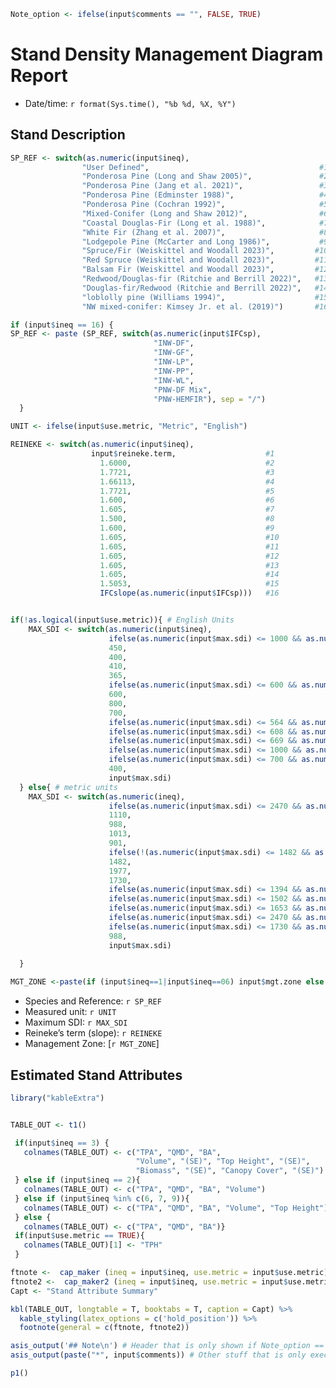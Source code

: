 ```{r, setting-options, echo=FALSE}

Note_option <- ifelse(input$comments == "", FALSE, TRUE)

```


# Stand Density Management Diagram Report

* Date/time: `r format(Sys.time(), "%b %d, %X, %Y")`


## Stand Description

```{r, Stand-Description, echo=FALSE}

SP_REF <- switch(as.numeric(input$ineq), 
                "User Defined",                                      #1
                "Ponderosa Pine (Long and Shaw 2005)",               #2
                "Ponderosa Pine (Jang et al. 2021)",                 #3
                "Ponderosa Pine (Edminster 1988)",                   #4
                "Ponderosa Pine (Cochran 1992)",                     #5
                "Mixed-Conifer (Long and Shaw 2012)",                #6
                "Coastal Douglas-Fir (Long et al. 1988)",            #7
                "White Fir (Zhang et al. 2007)",                     #8
                "Lodgepole Pine (McCarter and Long 1986)",           #9
                "Spruce/Fir (Weiskittel and Woodall 2023)",         #10
                "Red Spruce (Weiskittel and Woodall 2023)",         #11
                "Balsam Fir (Weiskittel and Woodall 2023)",         #12
                "Redwood/Douglas-fir (Ritchie and Berrill 2022)",   #13
                "Douglas-fir/Redwood (Ritchie and Berrill 2022)",   #14
                "loblolly pine (Williams 1994)",                    #15
                "NW mixed-conifer: Kimsey Jr. et al. (2019)")       #16

if (input$ineq == 16) { 
SP_REF <- paste (SP_REF, switch(as.numeric(input$IFCsp),
                                "INW-DF", 
                                "INW-GF",
                                "INW-LP",
                                "INW-PP",
                                "INW-WL",
                                "PNW-DF Mix",
                                "PNW-HEMFIR"), sep = "/")
  }

UNIT <- ifelse(input$use.metric, "Metric", "English")

REINEKE <- switch(as.numeric(input$ineq),
                  input$reineke.term,                    #1
                    1.6000,                              #2
                    1.7721,                              #3
                    1.66113,                             #4
                    1.7721,                              #5
                    1.600,                               #6
                    1.605,                               #7
                    1.500,                               #8
                    1.600,                               #9
                    1.605,                               #10
                    1.605,                               #11
                    1.605,                               #12
                    1.605,                               #13
                    1.605,                               #14
                    1.5053,                              #15
                    IFCslope(as.numeric(input$IFCsp)))   #16


if(!as.logical(input$use.metric)){ # English Units
    MAX_SDI <- switch(as.numeric(input$ineq),
                      ifelse(as.numeric(input$max.sdi) <= 1000 && as.numeric(input$max.sdi) >= 300, input$max.sdi, 400),  #1
                      450,                                                   #2
                      400,                                                   #3
                      410,                                                   #4
                      365,                                                   #5
                      ifelse(as.numeric(input$max.sdi) <= 600 && as.numeric(input$max.sdi) >= 450, input$max.sdi, 550 ),   #6
                      600,                                                   #7
                      800,                                                   #8
                      700,                                                   #9
                      ifelse(as.numeric(input$max.sdi) <= 564 && as.numeric(input$max.sdi) >= 527, input$max.sdi, 527 ),   #10
                      ifelse(as.numeric(input$max.sdi) <= 608 && as.numeric(input$max.sdi) >= 547, input$max.sdi, 547 ),   #11
                      ifelse(as.numeric(input$max.sdi) <= 669 && as.numeric(input$max.sdi) >= 502, input$max.sdi, 502 ),   #12
                      ifelse(as.numeric(input$max.sdi) <= 1000 && as.numeric(input$max.sdi) >= 700, input$max.sdi, 900),   #13
                      ifelse(as.numeric(input$max.sdi) <= 700 && as.numeric(input$max.sdi) >= 500, input$max.sdi, 700),    #14
                      400,                                                   #15
                      input$max.sdi)                                                           #16
  } else{ # metric units
    MAX_SDI <- switch(as.numeric(ineq),
                      ifelse(as.numeric(input$max.sdi) <= 2470 && as.numeric(input$max.sdi) >= 741, input$max.sdi , 988),
                      1110,
                      988,
                      1013,
                      901,
                      ifelse(!(as.numeric(input$max.sdi) <= 1482 && as.numeric(input$max.sdi) >= 1112), 1359, input$max.sdi),
                      1482,
                      1977,
                      1730,
                      ifelse(as.numeric(input$max.sdi) <= 1394 && as.numeric(input$max.sdi) >= 1302, input$max.sdi, 1302),
                      ifelse(as.numeric(input$max.sdi) <= 1502 && as.numeric(input$max.sdi) >= 1352, input$max.sdi, 1352),
                      ifelse(as.numeric(input$max.sdi) <= 1653 && as.numeric(input$max.sdi) >= 1240, input$max.sdi, 1240),
                      ifelse(as.numeric(input$max.sdi) <= 2470 && as.numeric(input$max.sdi) >= 1730, input$max.sdi, 2223),
                      ifelse(as.numeric(input$max.sdi) <= 1730 && as.numeric(input$max.sdi) >= 1235, input$max.sdi, 1730),
                      988,
                      input$max.sdi)
    
  }

MGT_ZONE <-paste(if (input$ineq==1|input$ineq==06) input$mgt.zone else c(0.35,0.60), collapse=" ")  

```

* Species and Reference: `r SP_REF`
* Measured unit: `r UNIT`
* Maximum SDI: `r MAX_SDI`
* Reineke's term (slope): `r REINEKE`
* Management Zone: [`r MGT_ZONE`]


## Estimated Stand Attributes

```{r, Estimated-Stand-Attributes, echo=FALSE, liadfawarning=FALSE, warning=FALSE}

library("kableExtra")


TABLE_OUT <- t1()

 if(input$ineq == 3) {
   colnames(TABLE_OUT) <- c("TPA", "QMD", "BA", 
                            "Volume", "(SE)", "Top Height", "(SE)",
                            "Biomass", "(SE)", "Canopy Cover", "(SE)")
 } else if (input$ineq == 2){
   colnames(TABLE_OUT) <- c("TPA", "QMD", "BA", "Volume")  
 } else if (input$ineq %in% c(6, 7, 9)){
   colnames(TABLE_OUT) <- c("TPA", "QMD", "BA", "Volume", "Top Height")  
 } else {
   colnames(TABLE_OUT) <- c("TPA", "QMD", "BA")}
 if(input$use.metric == TRUE){
   colnames(TABLE_OUT)[1] <- "TPH"
 }

ftnote <-  cap_maker (ineq = input$ineq, use.metric = input$use.metric)
ftnote2 <-  cap_maker2 (ineq = input$ineq, use.metric = input$use.metric)
Capt <- "Stand Attribute Summary"

kbl(TABLE_OUT, longtable = T, booktabs = T, caption = Capt) %>%
  kable_styling(latex_options = c('hold_position')) %>%
  footnote(general = c(ftnote, ftnote2))

```


```{r, optional-chuck, eval = Note_option, echo=FALSE}
asis_output('## Note\n') # Header that is only shown if Note_option == TRUE
asis_output(paste("*", input$comments)) # Other stuff that is only executed if Note_option == TRUE
```


```{r SDMD-plot, fig.height=9, warning=FALSE, echo=FALSE, message=FALSE}
p1()
```







